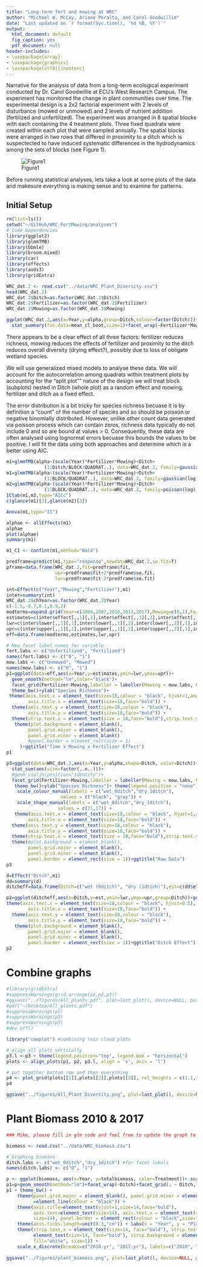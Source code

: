 ```yaml
---
title: "Long-term fert and mowing at WRC"
author: "Michael W. McCoy, Ariane Peralta, and Carol Goodwillie"
date: "Last updated on `r format(Sys.time(), '%d %B, %Y')`"
output:
  html_document: default
  fig_caption: yes
  pdf_document: null
header-includes:
- \usepackage{array}
- \usepackage{graphics}
- \usepackage[utf8]{inputenc}
---
```


Narrative for the analysis of data from a long-term ecological experiment conducted by Dr. Carol Goodwillie at ECU's West Research Campus. The experiment has monitored the change in plant communities over time. The experimental design is a 2x2 factorial experiment with 2 levels of disturbance (mowed or unmowed) and 2 levels of nutrient addition (fertilized and unfertilized). The experiment was arranged in 8 spatial blocks with each containing the 4 treatment plots. Three fixed quadrats were created within each plot that were sampled annually. The spatial blocks were arranged in two rows that differed in proximity to a ditch which is suspectected to have induced systematic differences in the hydrodynamics among the sets of blocks (see Figure 1). 

![Figure1](~/GitHub/WRC_FertMowing/analyses/WRC_exptdesign.png)

Before running statistical analyses, lets take a look at some plots of the data and makesure everything is making sense and to examine for patterns.

## Initial Setup
```r
rm(list=ls())
setwd("~/GitHub/WRC_FertMowing/analyses")
# Code Dependencies
library(ggplot2)
library(glmmTMB)
library(bbmle)
library(broom.mixed)
library(car)
library(effects)
library(aods3)
library(gridExtra)
```

```r
WRC_dat.2 <- read.csv("../data/WRC_Plant_Diversity.csv")
head(WRC_dat.2)
WRC_dat.2$Ditch=as.factor(WRC_dat.2$Ditch)
WRC_dat.2$Fertilizer=as.factor(WRC_dat.2$Fertilizer)
WRC_dat.2$Mowing=as.factor(WRC_dat.2$Mowing)

ggplot(WRC_dat.2,aes(x=Year,y=alpha,group=Ditch,colour=factor(Ditch)))+
  stat_summary(fun.data=mean_cl_boot,size=1)+facet_wrap(~Fertilizer*Mowing,labeller = label_both)
```

There appears to be a clear effect of all three factors: fertilizer reduces richness, mowing reduces the effects of fertilizer and proximity to the ditch reduces overall diversity (drying effect?), possibly due to loss of obligate wetland species.

We will use generalized mixed models to analyse these data.  We will account for the autocorrelation among quadrats within treatment plots by accounting for the "split plot"" nature of the design we will treat block (subplots) nested in Ditch (whole plot) as a random effect and mowing, fertilizer and ditch as a fixed effect. 

The error distribution is a bit tricky for species richness becuase it is by definition a "count" of the number of species and so should be poisson or negative binomially distributed.  However, unlike other count data generated via poisson process which can contain zeros, richness data typically do not include 0 and so are bound at values > 0.  Consequently, these data are often analysed using lognormal errors becuase this bounds the values to be positive.  I will fit the data using both approaches and determine which is a better using AIC.

```r
m1=glmmTMB(alpha~(scale(Year)*Fertilizer*Mowing)+Ditch+
              (1|Ditch/BLOCK/QUADRAT..), data=WRC_dat.2, family=gaussian(log))
m1=glmmTMB(alpha~(scale(Year)*Fertilizer*Mowing)+Ditch+
              (1|BLOCK/QUADRAT..), data=WRC_dat.2, family=gaussian(log))
m2=glmmTMB(alpha~(scale(Year)*Fertilizer*Mowing)+Ditch+
              (1|BLOCK/QUADRAT..), data=WRC_dat.2, family=poisson(log))
ICtab(m1,m2,type="AICc")
c(glance(m1)[3],glance(m2)[3])

```

```r
Anova(m1,type="II")

alphae <- allEffects(m1)
alphae
plot(alphae)
summary(m1)
```

```r
m1_CI <- confint(m1,method="Wald")

predframe=predict(m1,type="response",newdat=WRC_dat.2,se.fit=T)
pframe=data.frame(WRC_dat.2,fit=predframe$fit,
                  upr=predframe$fit+2*predframe$se.fit,
                  lwr=predframe$fit-2*predframe$se.fit)

int=Effect(c("Year","Mowing","Fertilizer"),m1)
inter=summary(int)
WRC_dat.2$chYear=as.factor(WRC_dat.2$Year)
c(-1.5,-0.7,0.1,0.9,2)
modterms=expand.grid(Year=c(2004,2007,2010,2013,2017),Mowing=c(0,1),Fertilizer=c(0,1))
estimates=c(inter$effect[,,1][,1],inter$effect[,,1][,2],inter$effect[,,2][,1],inter$effect[,,2][,2])
lwr=c(inter$lower[,,1][,1],inter$lower[,,1][,2],inter$lower[,,2][,1],inter$lower[,,2][,2])
upr=c(inter$upper[,,1][,1],inter$upper[,,1][,2],inter$upper[,,2][,1],inter$upper[,,2][,2])
eff=data.frame(modterms,estimates,lwr,upr)

# New facet label names for variable
fert.labs <- c("Unfertilized", "Fertilized")
names(fert.labs) <- c("0", "1")
mow.labs <- c("Unmowed", "Mowed")
names(mow.labs) <- c("0", "1")
p1=ggplot(data=eff,aes(x=Year,y=estimates,ymin=lwr,ymax=upr))+
  geom_smooth(method="lm",color="black")+
  facet_grid(Fertilizer~Mowing,labeller = labeller(Mowing = mow.labs, Fertilizer = fert.labs))+
  theme_bw()+ylab("Species Richness")+
 theme(axis.text.x = element_text(size=18,colour = "black", hjust=1,angle=45),
        axis.title.x = element_text(size=18,face="bold")) +
  theme(axis.text.y = element_text(size=18,colour = "black"),
        axis.title.y = element_text(size=18,face="bold")) +
  theme(strip.text.x = element_text(size = 18,face="bold"),strip.text.y = element_text(size = 18,face="bold"))+
   theme(plot.background = element_blank(),
        panel.grid.major = element_blank(),
        panel.grid.minor = element_blank()
        #panel.border = element_rect(size = 1)
     )+ggtitle("Time x Mowing x Fertilizer Effect")
p1

p3=ggplot(data=WRC_dat.2,aes(x=Year,y=alpha,shape=Ditch, color=Ditch))+
  stat_sum(aes(size=factor(..n..)))+
  #geom_violin(position="identity")+
  facet_grid(Fertilizer~Mowing,labeller = labeller(Mowing = mow.labs, Fertilizer = fert.labs))+
   theme_bw()+ylab("Species Richness")+ theme(legend.position = "none") +
    scale_colour_manual(labels = c("wet_0ditch","dry_1ditch"), 
                    values = c("black", "gray")) +
    scale_shape_manual(labels = c("wet_0ditch","dry_1ditch"), 
                   values = c(21,17)) +
   theme(axis.text.x = element_text(size=18,colour = "black", hjust=1,angle=45),
        axis.title.x = element_text(size=18,face="bold")) +
  theme(axis.text.y = element_text(size=18,colour = "black"),
        axis.title.y = element_text(size=18,face="bold")) +
  theme(strip.text.x = element_text(size = 18,face="bold"),strip.text.y = element_text(size = 18,face="bold"))+
  theme(#plot.background = element_blank(),
        panel.grid.major = element_blank(),
        panel.grid.minor = element_blank(),
        panel.border = element_rect(size = 1))+ggtitle("Raw Data")
p3

```

```r
d=Effect("Ditch",m1)
dd=summary(d)
ditcheff=data.frame(Ditch=c("wet (0ditch)", "dry (1dtich)"),est=c(dd$effect[1],dd$effect[2]),lwr=c(dd$lower[1], dd$lower[2]),upr=c(dd$upper[1], dd$upper[2]))

p2=ggplot(ditcheff,aes(x=Ditch,y=est,ymin=lwr,ymax=upr,group=Ditch))+geom_segment(x=1,y=dd$effect[1],xend=2,yend=dd$effect[2],size=1)+geom_point(size=3)+theme_bw()+geom_linerange(size=.5)+theme_bw()+ylab("Species Richness")+
theme(axis.text.x = element_text(size=18,colour = "black", hjust=0.5),
        axis.title.x = element_text(size=18,face="bold")) +
  theme(axis.text.y = element_text(size=18,colour = "black"),
        axis.title.y = element_text(size=18,face="bold")) +
   theme(plot.background = element_blank(),
        panel.grid.major = element_blank(),
        panel.grid.minor = element_blank(),
        panel.border = element_rect(size = 1))+ggtitle("Ditch Effect")
p2
```
# Combine graphs
```r
#library(gridExtra)
#suppressWarnings(grid.arrange(p1,p2,p3))
#ggsave("../figures/All_plants.pdf", plot=last_plot(), device=NULL, path=NULL, scale=1, width=NA, height=NA, dpi=300, limitsize=TRUE)
#pdf("~/Desktop/All_plants.pdf")
#suppressWarnings(p1)
#suppressWarnings(p2)
#suppressWarnings(p3)
#dev.off()

library("cowplot") #combining rain cloud plots

# align all plots vertically
p3.l <-p3 + theme(legend.position="top", legend.box = "horizontal")
plots <- align_plots(p1, p2, p3.l, align = 'v', axis = 'l')

# put together bottom row and then everything
p4 <- plot_grid(plots[[1]],plots[[2]],plots[[3]], rel_heights = c(1.1,1,1.3), labels = c("A","B","C"), ncol=1, align='v')
p4        

ggsave("../figures/All_Plant_Diversity.png", plot=last_plot(), device=NULL, path=NULL, scale=1,  width=7, height=15, dpi=300, limitsize=TRUE)
```
# Plant Biomass 2010 & 2017
```r
### Mike, please fill in glm code and feel free to update the graph to match

biomass <- read.csv("../data/WRC_biomass.csv")

# Graphing biomass
ditch.labs <- c("wet_0ditch","dry_1ditch") #for facet labels
names(ditch.labs) <- c("0", "1")

p <- ggplot(biomass, aes(x=Year, y=totalbiomass, color=Treatment))+ scale_color_manual(name="Treatment", values=c("gray", "darkgreen"), labels = c("mowed/unfertilized", "mowed/fertilized")) + stat_summary(fun.data=mean_cl_boot,size=0.75) 
p1=p+geom_smooth(method="lm")+facet_wrap(~Ditch)+facet_grid(. ~ Ditch,labeller = labeller(Ditch=ditch.labs))
p1 + theme_bw() + 
    theme(panel.grid.major = element_blank(), panel.grid.minor = element_blank(), axis.line 
          =element_line(colour = "black")) + 
    theme(axis.title=element_text(vjust=1,size=14,face="bold"),
          axis.text=element_text(size=14), axis.text.x = element_text(vjust=0.65, hjust=0.5, 
          size=14), panel.border = element_rect(colour = "black",size=1)) + 
    theme(axis.ticks.length=unit(0.3,"cm")) + labs(x = "Year", y = "Plant Biomass (g)") + 
    theme(strip.text.x = element_text(size=14, face="bold"), strip.text.y =   
          element_text(size=14, face="bold"), strip.background = element_rect(colour="black",
          fill="white", size=1)) +
    scale_x_discrete(breaks=c("2010.yr", "2017.yr"), labels=c("2010", "2017"))
  
ggsave("../figures/plant_biomass.png", plot=last_plot(), device=NULL, path=NULL, scale=1, width=7, height=5, dpi=300, limitsize=TRUE)
```








